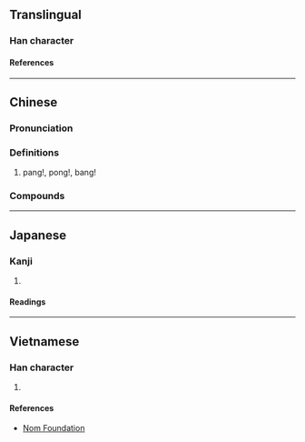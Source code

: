 {{character info/new}}
==Translingual==

===Han character===
{{Han char|rn=4|rad=丿|as=05|sn=6|four=72031|canj=OMI|ids=⿱丘丶}}

====References====
{{Han ref|kx=0083.011|dkj=00146|hdz=10038.040|uh=4E53}}

----

==Chinese==
{{zh-forms}}

===Pronunciation===
{{zh-pron
|m=pāng
|c=bam1,pong1
|mn=ml:phong/tw:phóng
|cat=n
}}

===Definitions===
{{zh-hanzi}}

# {{lb|zh|onomatopoeia}} pang!, pong!, bang!

===Compounds===
{{zh-der|乒乒乓乓|乒乓球|乒乓|乒乓外交}}

----

==Japanese==

===Kanji===
{{ja-kanji|grade=uc|rs=丿05}}

# {{rfdef|ja|sort=丿05}}

====Readings====
{{ja-readings
|kanyoon=ほう<はう
}}

----

==Vietnamese==

===Han character===
{{vi-readings|rs=丿05|reading=bang}}

# {{rfdef|vi|sort=丿05}}

====References====
* [http://nomfoundation.org/common/nom_details.php?codepoint=4e53 Nom Foundation]

{{cln|vi|Han tu}}